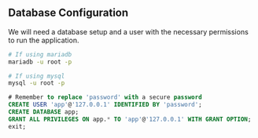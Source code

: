 ## Database Configuration

We will need a database setup and a user with the necessary permissions to run the application. 

```bash
# If using mariadb
mariadb -u root -p

# If using mysql
mysql -u root -p
```

```sql
# Remember to replace 'password' with a secure password
CREATE USER 'app'@'127.0.0.1' IDENTIFIED BY 'password';
CREATE DATABASE app;
GRANT ALL PRIVILEGES ON app.* TO 'app'@'127.0.0.1' WITH GRANT OPTION;
exit;
```
